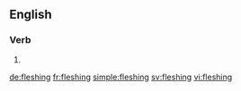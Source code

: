 ==English==

===Verb===
{{head|en}}

# {{present participle of|flesh}}

[[de:fleshing]]
[[fr:fleshing]]
[[simple:fleshing]]
[[sv:fleshing]]
[[vi:fleshing]]